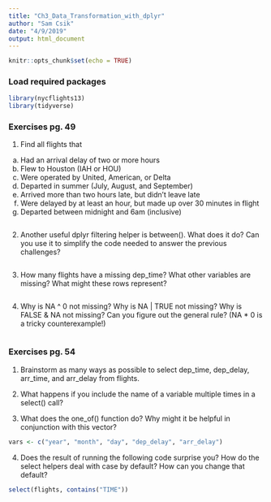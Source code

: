 ```yaml
---
title: "Ch3_Data_Transformation_with_dplyr"
author: "Sam Csik"
date: "4/9/2019"
output: html_document
---
```


```r
knitr::opts_chunk$set(echo = TRUE)
```

### Load required packages
```r
library(nycflights13)
library(tidyverse)
```

### Exercises pg. 49

1. Find all flights that

  a. Had an arrival delay of two or more hours
  b. Flew to Houston (IAH or HOU)
  c. Were operated by United, American, or Delta
  d. Departed in summer (July, August, and September)
  e. Arrived more than two hours late, but didn’t leave late
  f. Were delayed by at least an hour, but made up over 30 minutes in flight
  g. Departed between midnight and 6am (inclusive)
```r

```

2. Another useful dplyr filtering helper is between(). What does it do? Can you use it to simplify the code needed to answer the previous challenges?
```r

```

3. How many flights have a missing dep_time? What other variables are missing? What might these rows represent?
```r

```

4. Why is NA ^ 0 not missing? Why is NA | TRUE not missing? Why is FALSE & NA not missing? Can you figure out the general rule? (NA * 0 is a tricky counterexample!)
```r

```

### Exercises pg. 54

1. Brainstorm as many ways as possible to select dep_time, dep_delay, arr_time, and arr_delay from flights.

2. What happens if you include the name of a variable multiple times in a select() call?

3. What does the one_of() function do? Why might it be helpful in conjunction with this vector?
```r
vars <- c("year", "month", "day", "dep_delay", "arr_delay")
```

4. Does the result of running the following code surprise you? How do the select helpers deal with case by default? How can you change that default?
```r
select(flights, contains("TIME"))
```



